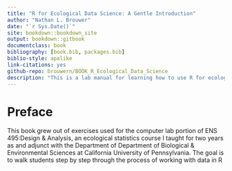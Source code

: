 ```yaml
--- 
title: "R for Ecological Data Science: A Gentle Introduction"
author: "Nathan L. Brouwer"
date: "`r Sys.Date()`"
site: bookdown::bookdown_site
output: bookdown::gitbook
documentclass: book
bibliography: [book.bib, packages.bib]
biblio-style: apalike
link-citations: yes
github-repo: brouwern/BOOK_R_Ecological_Data_Science
description: "This is a lab manual for learning how to use R for ecological data science and statistics."
---
```


# Preface {-}

This book grew out of exercises used for the computer lab portion of ENS 495:Design & Analysis, an ecological statistics course I taught for two years as and adjunct with the Department of Department of Biological & Environmental Sciences at California University of Pennsylvania.  The goal is to walk students step by step through the process of working with data in R